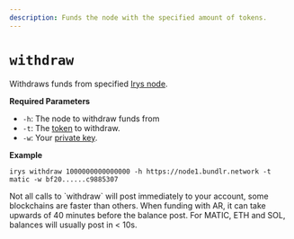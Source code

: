 ```yaml
---
description: Funds the node with the specified amount of tokens.
---
```



# `withdraw`

Withdraws funds from specified [Irys node](/developer-docs/nodes).

**Required Parameters**

<div className="-mt-6" />

-   `-h`: The node to withdraw funds from
-   `-t`: The [token](/overview/supported-tokens) to withdraw.
-   `-w`: Your [private key](/developer-docs/cli#using-private-keys).

**Example**

```console
irys withdraw 1000000000000000 -h https://node1.bundlr.network -t matic -w bf20......c9885307
```

<Callout type="info" emoji="ℹ️">
Not all calls to `withdraw` will post immediately to your account, some blockchains are faster than others. When funding with AR, it can take upwards of 40 minutes before the balance post. For MATIC, ETH and SOL, balances will usually post in < 10s.
</Callout>
